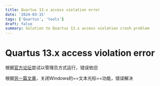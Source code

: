 ---
title: Quartus 13.x access violation error
date: '2024-03-15'
tags: ['Quartus', 'tools']
draft: false
summary: Solution to Quartus 13.x access violation crash problem
---
# Quartus 13.x access violation error
根据[官方论坛](https://community.intel.com/t5/Intel-Quartus-Prime-Software/Quartus-II-13-0-1-access-violation-error/m-p/1364514)尝试以管理员方式运行，错误依旧

根据[另一篇文章](https://www.cnblogs.com/fusionhex/articles/15922613.html)，关闭Windows的==文本光标==功能，错误解决
